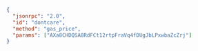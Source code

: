 ```json
{
  "jsonrpc": "2.0",
  "id": "dontcare",
  "method": "gas_price",
  "params": ["AXa8CHDQSA8RdFCt12rtpFraVq4fDUgJbLPxwbaZcZrj"]
}
```
